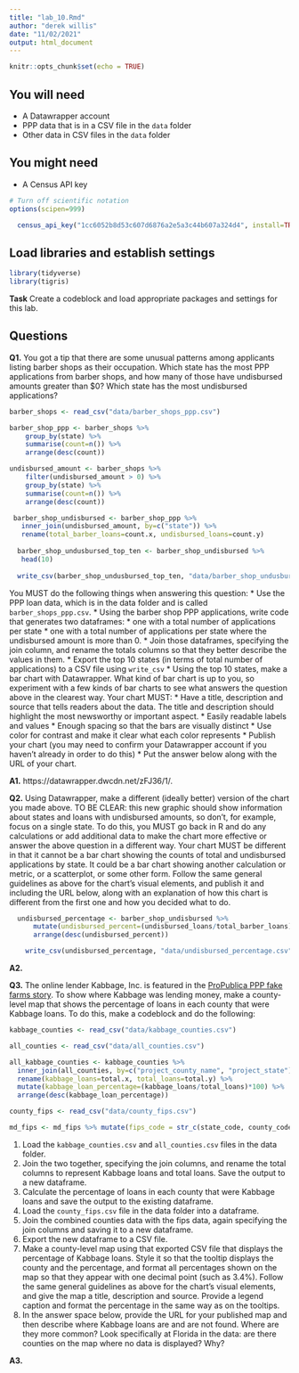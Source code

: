 ```yaml
---
title: "lab_10.Rmd"
author: "derek willis"
date: "11/02/2021"
output: html_document
---
```


```r
knitr::opts_chunk$set(echo = TRUE)
```

## You will need

* A Datawrapper account
* PPP data that is in a CSV file in the `data` folder
* Other data in CSV files in the `data` folder

## You might need

* A Census API key

```r
# Turn off scientific notation
options(scipen=999)
```

```r
  census_api_key("1cc6052b8d53c607d6876a2e5a3c44b607a324d4", install=TRUE)
```

## Load libraries and establish settings

```r
library(tidyverse)
library(tigris)
```

**Task** Create a codeblock and load appropriate packages and settings for this lab.

## Questions

**Q1.** You got a tip that there are some unusual patterns among applicants listing barber shops as their occupation. Which state has the most PPP applications from barber shops, and how many of those have undisbursed amounts greater than $0? Which state has the most undisbursed applications?

```r
barber_shops <- read_csv("data/barber_shops_ppp.csv")

barber_shop_ppp <- barber_shops %>%
    group_by(state) %>%
    summarise(count=n()) %>%
    arrange(desc(count))

undisbursed_amount <- barber_shops %>%
    filter(undisbursed_amount > 0) %>%
    group_by(state) %>%
    summarise(count=n()) %>%
    arrange(desc(count))

 barber_shop_undisbursed <- barber_shop_ppp %>%
   inner_join(undisbursed_amount, by=c("state")) %>%
   rename(total_barber_loans=count.x, undisbursed_loans=count.y)
 
  barber_shop_undusbursed_top_ten <- barber_shop_undisbursed %>%
   head(10)
  
  write_csv(barber_shop_undusbursed_top_ten, "data/barber_shop_undusbursed_top_ten.csv")
```

You MUST do the following things when answering this question:
* Use the PPP loan data, which is in the data folder and is called `barber_shops_ppp.csv`.
* Using the barber shop PPP applications, write code that generates two dataframes:
  * one with a total number of applications per state
  * one with a total number of applications per state where the undisbursed amount is more than 0.
* Join those dataframes, specifying the join column, and rename the totals columns so that they better describe the values in them.
* Export the top 10 states (in terms of total number of applications) to a CSV file using `write_csv`
* Using the top 10 states, make a bar chart with Datawrapper. What kind of bar chart is up to you, so experiment with a few kinds of bar charts to see what answers the question above in the clearest way. Your chart MUST:
  * Have a title, description and source that tells readers about the data. The title and description should highlight the most newsworthy or important aspect.
  * Easily readable labels and values
  * Enough spacing so that the bars are visually distinct
  * Use color for contrast and make it clear what each color represents
* Publish your chart (you may need to confirm your Datawrapper account if you haven't already in order to do this)
* Put the answer below along with the URL of your chart.

**A1.** https://datawrapper.dwcdn.net/zFJ36/1/. 

**Q2.** Using Datawrapper, make a different (ideally better) version of the chart you made above. TO BE CLEAR: this new graphic should show information about states and loans with undisbursed amounts, so don't, for example, focus on a single state. To do this, you MUST go back in R and do any calculations or add additional data to make the chart more effective or answer the above question in a different way. Your chart MUST be different in that it cannot be a bar chart showing the counts of total and undisbursed applications by state. It could be a bar chart showing another calculation or metric, or a scatterplot, or some other form. Follow the same general guidelines as above for the chart's visual elements, and publish it and including the URL below, along with an explanation of how this chart is different from the first one and how you decided what to do.

```r
  undisbursed_percentage <- barber_shop_undisbursed %>% 
      mutate(undisbursed_percent=(undisbursed_loans/total_barber_loans)*100) %>%
      arrange(desc(undisbursed_percent))

    write_csv(undisbursed_percentage, "data/undisbursed_percentage.csv")    
```
**A2.**

**Q3.** The online lender Kabbage, Inc. is featured in the [ProPublica PPP fake farms story](https://www.propublica.org/article/ppp-farms). To show where Kabbage was lending money, make a county-level map that shows the percentage of loans in each county that were Kabbage loans. To do this, make a codeblock and do the following:

```r
kabbage_counties <- read_csv("data/kabbage_counties.csv")

all_counties <- read_csv("data/all_counties.csv")

all_kabbage_counties <- kabbage_counties %>%
  inner_join(all_counties, by=c("project_county_name", "project_state")) %>%
  rename(kabbage_loans=total.x, total_loans=total.y) %>%
  mutate(kabbage_loan_percentage=(kabbage_loans/total_loans)*100) %>%
  arrange(desc(kabbage_loan_percentage))

county_fips <- read_csv("data/county_fips.csv")

md_fips <- md_fips %>% mutate(fips_code = str_c(state_code, county_code))

```

1. Load the `kabbage_counties.csv` and `all_counties.csv` files in the data folder.
2. Join the two together, specifying the join columns, and rename the total columns to represent Kabbage loans and total loans. Save the output to a new dataframe.
3. Calculate the percentage of loans in each county that were Kabbage loans and save the output to the existing dataframe.
4. Load the `county_fips.csv` file in the data folder into a dataframe.
5. Join the combined counties data with the fips data, again specifying the join columns and saving it to a new dataframe.
6. Export the new dataframe to a CSV file.
7. Make a county-level map using that exported CSV file that displays the percentage of Kabbage loans. Style it so that the tooltip displays the county and the percentage, and format all percentages shown on the map so that they appear with one decimal point (such as 3.4%). Follow the same general guidelines as above for the chart's visual elements, and give the map a title, description and source. Provide a legend caption and format the percentage in the same way as on the tooltips.
8. In the answer space below, provide the URL for your published map and then describe where Kabbage loans are and are not found. Where are they more common? Look specifically at Florida in the data: are there counties on the map where no data is displayed? Why?

**A3.**  
